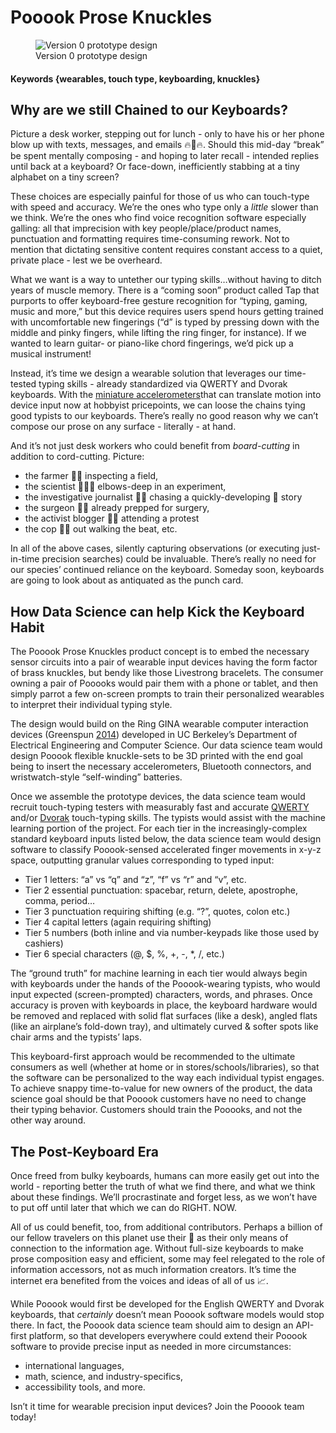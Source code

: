 # Pooook Prose Knuckles {#Pooook-Prose-Knuckles-like-brass-knuckles-for-the-information-age}

![Version 0 prototype design](https://github.com/w201rdada/portfolio-jendatx/blob/master/Pooook_proto_Tinkercad.png)

#### Keywords {wearables, touch type, keyboarding, knuckles}

## Why are we still Chained to our Keyboards?

Picture a desk worker, stepping out for lunch - only to have his or her phone blow up with texts, messages, and emails 🔥📱🔥. Should this mid-day "break" be spent mentally composing - and hoping to later recall - intended replies until back at a keyboard? Or face-down, inefficiently stabbing at a tiny alphabet on a tiny screen?

These choices are especially painful for those of us who can touch-type with speed and accuracy. We're the ones who type only a *little* slower than we think. We're the ones who find voice recognition software especially galling: all that imprecision with key people/place/product names, punctuation and formatting requires time-consuming rework. Not to mention that dictating sensitive content requires constant access to a quiet, private place - lest we be overheard.

What we want is a way to untether our typing skills...without having to ditch years of muscle memory. There is a "coming soon" product called Tap that purports to offer keyboard-free gesture recognition for "typing, gaming, music and more," but this device requires users spend hours getting trained with uncomfortable new fingerings ("d" is typed by pressing down with the middle and pinky fingers, while lifting the ring finger, for instance). If we wanted to learn guitar- or piano-like chord fingerings, we'd pick up a musical instrument!

Instead, it's time we design a wearable solution that leverages our time-tested typing skills - already standardized via QWERTY and Dvorak keyboards.  With the [miniature accelerometers](https://thepihut.com/products/triple-axis-accelerometer-bma220-tiny)that can translate motion into device input now at hobbyist pricepoints, we can loose the chains tying good typists to our keyboards. There's really no good reason why we can't compose our prose on any surface - literally - at hand.   

And it's not just desk workers who could benefit from *board-cutting* in addition to cord-cutting. Picture:

* the farmer 👨‍🌾 inspecting a field,
* the scientist 👨🏾‍🔬 elbows-deep in an experiment,
* the investigative journalist 🕵️‍♀️ chasing a quickly-developing 📰 story
* the surgeon 👩‍⚕️ already prepped for surgery,
* the activist blogger 🧕🏽 attending a protest
* the cop 👮🏽 out walking the beat, etc.

In all of the above cases, silently capturing observations (or executing just-in-time precision searches) could be invaluable. There's really no need for our species' continued reliance on the keyboard. Someday soon, keyboards are going to look about as antiquated as the punch card.

## How Data Science can help Kick the Keyboard Habit

The Pooook Prose Knuckles product concept is to embed the necessary sensor circuits into a pair of wearable input devices having the form factor of brass knuckles, but bendy like those Livestrong bracelets. The consumer owning a pair of Pooooks would pair them with a phone or tablet, and then simply parrot a few on-screen prompts to train their personalized wearables to interpret their individual typing style.

The design would build on the Ring GINA wearable computer interaction devices <span class="citation">(Greenspun <a href="#ref-greenspun_ring_2014">2014</a>)</span> developed in UC Berkeley's Department of Electrical Engineering and Computer Science. Our data science team would design Pooook flexible knuckle-sets to be 3D printed with the end goal being to insert the necessary accelerometers, Bluetooth connectors, and wristwatch-style "self-winding" batteries.

Once we assemble the prototype devices, the data science team would recruit touch-typing testers with measurably fast and accurate [QWERTY](https://en.wikipedia.org/wiki/QWERTY) and/or [Dvorak](https://en.wikipedia.org/wiki/Dvorak_Simplified_Keyboard) touch-typing skills. The typists would assist with the machine learning portion of the project. For each tier in the increasingly-complex standard keyboard inputs listed below, the data science team would design software to classify Pooook-sensed accelerated finger movements in x-y-z space, outputting granular values corresponding to typed input:

 * Tier 1 letters: "a" vs "q" and "z", "f" vs "r" and "v", etc.
 * Tier 2 essential punctuation: spacebar, return, delete, apostrophe, comma, period...
 * Tier 3 punctuation requiring shifting (e.g. "?", quotes, colon etc.)
 * Tier 4 capital letters (again requiring shifting)
 * Tier 5 numbers (both inline and via number-keypads like those used by cashiers)
 * Tier 6 special characters (@, $, %, +, -, \*, /, etc.)

The "ground truth" for machine learning in each tier would always begin with keyboards under the hands of the Pooook-wearing typists, who would input expected (screen-prompted) characters, words, and phrases. Once accuracy is proven with keyboards in place, the keyboard hardware would be removed and replaced with solid flat surfaces (like a desk),  angled flats (like an airplane's fold-down tray), and ultimately curved & softer spots like chair arms and the typists' laps.

This keyboard-first approach would be recommended to the ultimate consumers as well (whether at home or in stores/schools/libraries), so that the software can be personalized to the way each individual typist engages. To achieve snappy time-to-value for new owners of the product, the data science goal should be that Pooook customers have no need to change their typing behavior. Customers should train the Pooooks, and not the other way around.

## The Post-Keyboard Era

Once freed from bulky keyboards, humans can more easily get out into the world - reporting better the truth of what we find there, and what we think about these findings. We'll procrastinate and forget less, as we won't have to put off until later that which we can do RIGHT. NOW.

All of us could benefit, too, from additional contributors. Perhaps a billion of our fellow travelers on this planet use their 📱 as their only means of connection to the information age. Without full-size keyboards to make prose composition easy and efficient, some may feel relegated to the role of information accessors, not as much information creators. It's time the internet era benefited from the voices and ideas of all of us 📈.

While Pooook would first be developed for the English QWERTY and Dvorak keyboards, that *certainly* doesn't mean Pooook software models would stop there. In fact, the Pooook data science team should aim to design an API-first platform, so that developers everywhere could extend their Pooook software to provide precise input as needed in more circumstances:

 * international languages,
 * math, science, and industry-specifics,
 * accessibility tools, and more.

Isn't it time for wearable precision input devices? Join the Pooook team today!
